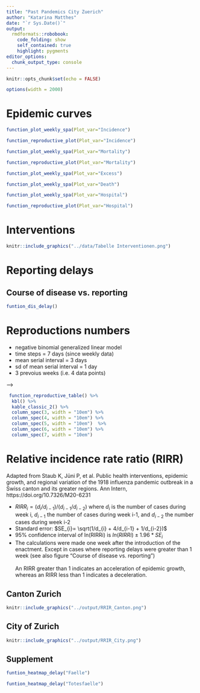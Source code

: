 ```yaml
---
title: "Past Pandemics City Zuerich"
author: "Katarina Matthes"
date: "`r Sys.Date()`"
output:
  rmdformats::robobook:
    code_folding: show
    self_contained: true
    highlight: pygments
editor_options: 
  chunk_output_type: console
---
```




```r
knitr::opts_chunk$set(echo = FALSE)
```


```r
options(width = 2000)
```

# Epidemic curves
<!-- # Methods -->

<!-- # Weekly data -->

<!-- * To estimate the weekly population data, linear interpolation between the yearly population was performed. -->
<!-- * Incidence and mortality per 100'000 inhabitants -->

<!-- ## Results -->

```r
function_plot_weekly_spa(Plot_var="Incidence")
```

```r
function_reproductive_plot(Plot_var="Incidence")
```

```r
function_plot_weekly_spa(Plot_var="Mortality")
```

```r
function_reproductive_plot(Plot_var="Mortality")
```

```r
function_plot_weekly_spa(Plot_var="Excess")
```

```r
function_plot_weekly_spa(Plot_var="Death")
```

```r
function_plot_weekly_spa(Plot_var="Hospital")
```

```r
function_reproductive_plot(Plot_var="Hospital")
```


# Interventions
```r
knitr::include_graphics("../data/Tabelle Interventionen.png")
```



# Reporting delays
<!-- ```{r echo=FALSE, out.width = '100%'} -->
<!-- knitr::include_graphics("../data/Reporting.png") -->
<!-- ``` -->


## Course of disease vs. reporting

```r
funtion_dis_delay()
```

# Reproductions numbers

* negative binomial generalized linear model
* time steps = 7 days (since weekly data)
* mean serial interval = 3 days
* sd of mean serial interval = 1 day
* 3 prevoius weeks (i.e. 4 data points)

<!-- * gamma distribution (mean=3, sd=1) for the generation time -  selected on the basis of previous studies estimating R0 of Spanish flu 
<!-- * exponential growth period: -->
<!--   -  Wave 1: 4 weeks (28 days) -->
<!--   -  Wave 2 CW 36-38: 2 weeks (14 days)  -->
<!--   -  Wave 2 CW 40-42: 2 weeks (14 days)  -->
<!--   -  Wave 3: 5 weeks (35 days) -->

<!--  ## Time serial interval 4.0 days  --> -->
<!-- ```{r, echo=FALSE, warning=FALSE, fig.height =8 , fig.width = 15,message=FALSE} -->
<!-- function_reproductive_table("medium")%>% -->
<!--   kbl(caption = "Serial interval 3  days") %>% -->
<!--   kable_classic(full_width = F, html_font = "Cambria") -->
<!-- ``` -->


```r
 function_reproductive_table() %>%
  kbl() %>%
  kable_classic_2() %>%
  column_spec(3, width = "10em") %>%
  column_spec(4, width = "10em") %>%
  column_spec(5, width = "10em")  %>%
  column_spec(6, width = "10em") %>%
  column_spec(7, width = "10em")
```


# Relative incidence rate ratio (RIRR)
Adapted from Staub K, Jüni P, et al. Public health interventions, epidemic growth, and regional variation of the
1918 influenza pandemic outbreak in a Swiss canton and its greater regions. Ann Intern, https://doi.org/10.7326/M20-6231

* $RIRR_{i} = (d_{i}/d_{i-1})/(d_{i-1}/d_{i-2})$  where $d_{i}$ is the number of cases during week i, $d_{i-1}$ the number of cases during week i-1, and $d_{i-2}$ the number cases during week i-2
* Standard error: $SE_{i}= \sqrt(1/d_{i} + 4/d_{i-1} + 1/d_{i-2})$
* 95% confidence interval of ln(RIRRi) is $ln(RIRRi) \pm 1.96 * SE_{i}$
* The calculations were made one week after the introduction of the enactment. Except in cases where reporting delays were greater than 1 week (see also figure "Course of disease vs. reporting")
<br >
<br >
An RIRR greater than 1 indicates an acceleration of epidemic growth, whereas an RIRR less than 1 indicates a deceleration.

## Canton Zurich
```r
knitr::include_graphics("../output/RRIR_Canton.png")
```

## City of Zurich
```r
knitr::include_graphics("../output/RRIR_City.png")
```

## Supplement

```r
funtion_heatmap_delay("Faelle")
```

```r
funtion_heatmap_delay("Totesfaelle")
```
